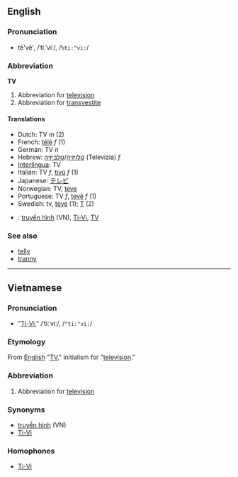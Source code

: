 ==English==
===Pronunciation===
*tē'vē', /ˈtiːˈviː/, /<tt>%ti:"vi:</tt>/

===Abbreviation===
'''TV'''

#Abbreviation for [[television]]
#Abbreviation for [[transvestite]]

====Translations====
*Dutch: TV ''m'' (2)
*French: [[télé]] ''f'' (1)
*German: TV ''n''
*Hebrew: [[טלויזיה]]/[[טלביזיה]] (Televizia) ''f''
*[[Interlingua]]: TV
*Italian: TV ''f'', [[tivù]] ''f'' (1)
*Japanese: [[テレビ]]
*Norwegian: TV, [[teve]]
*Portuguese: TV ''f'', [[tevê]] ''f'' (1)
*Swedish: tv, [[teve]] (1); [[T]] (2)
*{{vi}}: [[truyền hình]] (VN), [[Ti-Vi]], [[TV#Vietnamese|TV]]

===See also===
*[[telly]]
*[[tranny]]

----

==Vietnamese==

===Pronunciation===
*"[[Ti-Vi]]," /ˈtiːˈviː/, /<tt>"ti:"vi:</tt>/

===Etymology===
From [[English]] "[[TV#English|TV]]," initialism for "[[television]]."

===Abbreviation===
#Abbreviation for [[television]]

===Synonyms===
*[[truyền hình]] (VN)
*[[Ti-Vi]]

===Homophones===
*[[Ti-Vi]]